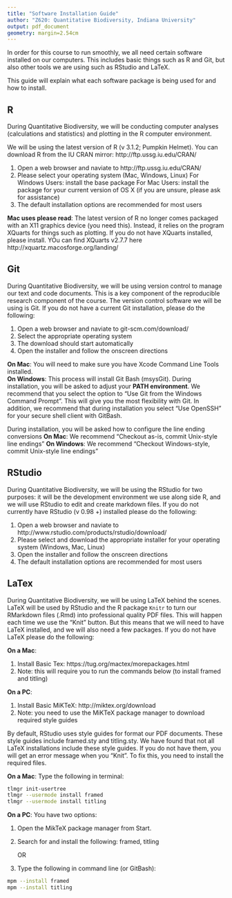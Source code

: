 ```yaml
---
title: "Software Installation Guide"
author: "Z620: Quantitative Biodiversity, Indiana University"
output: pdf_document
geometry: margin=2.54cm
---
```


In order for this course to run smoothly, we all need certain software installed on our computers.
This includes basic things such as R and Git, but also other tools we are using such as RStudio and LaTeX.

This guide will explain what each software package is being used for and how to install.

## R

During Quantitative Biodiversity, we will be conducting computer analyses (calculations and statistics) and plotting in the R computer environment. 

We will be using the latest version of R (v 3.1.2; Pumpkin Helmet).
You can download R from the IU CRAN mirror: http://ftp.ussg.iu.edu/CRAN/

1. Open a web browser and naviate to http://ftp.ussg.iu.edu/CRAN/
2. Please select your operating system (Mac, Windows, Linux)
    For Windows Users: install the base package
    For Mac Users: install the package for your current version of OS X (if you are unsure, please ask for assistance)
3. The default installation options are recommended for most users

**Mac uses please read**:
    The latest version of R no longer comes packaged with an X11 graphics device (you need this). 
    Instead, it relies on the program XQuarts for things such as plotting.
    If you do not have XQuarts installed, please install.
    YOu can find XQuarts v2.7.7 here http://xquartz.macosforge.org/landing/
    
## Git

During Quantitative Biodiversity, we will be using version control to manage our text and code documents.
This is a key component of the reproducible research component of the course.
The version control software we will be using is Git.
If you do not have a current Git installation, please do the following:

1. Open a web browser and naviate to git-scm.com/download/
2. Select the appropriate operating system
3. The download should start automatically
4. Open the installer and follow the onscreen directions

  **On Mac**: You will need to make sure you have Xcode Command Line Tools installed.  
  **On Windows**: This process will install Git Bash (msysGit). 
  During installation, you will be asked to adjust your **PATH environment**.
  We recommend that you select the option to "Use Git from the Windows Command Prompt".
  This will give you the most flexibility with Git.
  In addition, we recommend that during installation you select "Use OpenSSH" for your secure shell client with GitBash.
  
  During installation, you will be asked how to configure the line ending conversions
  **On Mac**: We recommend "Checkout as-is, commit Unix-style line endings"
  **On Windows**: We recommend "Checkout Windows-style, commit Unix-style line endings"

## RStudio

During Quantitative Biodiversity, we will be using the RStudio for two purposes: 
it will be the development environment we use along side R, 
and we will use RStudio to edit and create markdown files.
If you do not currently have RStudio (v 0.98 +) installed please do the following:

1. Open a web browser and naviate to http://www.rstudio.com/products/rstudio/download/
2. Please select and download the appropriate installer for your operating system (Windows, Mac, Linux)
3. Open the installer and follow the onscreen directions
4. The default installation options are recommended for most users
    
    
## LaTex

During Quantitative Biodiversity, we will be using LaTeX behind the scenes.
LaTeX will be used by RStudio and the R package `Knitr` to turn our RMarkdown files (.Rmd) into professional quality PDF files. 
This will happen each time we use the "Knit" button.
But this means that we will need to have LaTeX installed, and we will also need a few packages. 
If you do not have LaTeX please do the following: 

**On a Mac**:

1. Install Basic Tex: https://tug.org/mactex/morepackages.html
2. Note: this will require you to run the commands below (to install framed and titling)

**On a PC**:

1. Install Basic MiKTeX: http://miktex.org/download
2. Note: you need to use the MiKTeX package manager to download required style guides 

By default, RStudio uses style guides for format our PDF documents. 
These style guides include framed.sty and titling.sty.
We have found that not all LaTeX installations include these style guides.
If you do not have them, you will get an error message when you "Knit".
To fix this, you need to install the required files.

**On a Mac**:
Type the following in terminal:
    
```sh
tlmgr init-usertree
tlmgr --usermode install framed
tlmgr --usermode install titling
```

**On a PC**:
You have two options:
  
1. Open the MikTeX package manager from Start.
2. Search for and install the following: framed, titling
    
    OR
  
1. Type the following in command line (or GitBash):

```sh        
mpm --install framed
mpm --install titling
```
